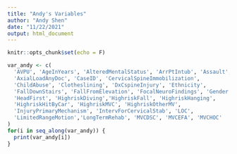 ```yaml
---
title: "Andy's Variables"
author: "Andy Shen"
date: "11/22/2021"
output: html_document
---
```


```r
knitr::opts_chunk$set(echo = F)
```

```r
var_andy <- c(
  'AVPU', 'AgeInYears', 'AlteredMentalStatus', 'ArrPtIntub', 'Assault', 
  'AxialLoadAnyDoc', 'CaseID', 'CervicalSpineImmobilization', 
  'ChildAbuse', 'Clotheslining', 'DxCspineInjury', 'Ethnicity', 
  'FallDownStairs', 'FallFromElevation', 'FocalNeuroFindings', 'Gender', 
  'HeadFirst', 'HighriskDiving','HighriskFall', 'HighriskHanging', 
  'HighriskHitByCar', 'HighriskMVC', 'HighriskOtherMV', 
  'InjuryPrimaryMechanism', 'IntervForCervicalStab', 'LOC', 
  'LimitedRangeMotion','LongTermRehab', 'MVCDSC', 'MVCEFA', 'MVCHOC'
)
for(i in seq_along(var_andy)) {
  print(var_andy[i])
}
```

